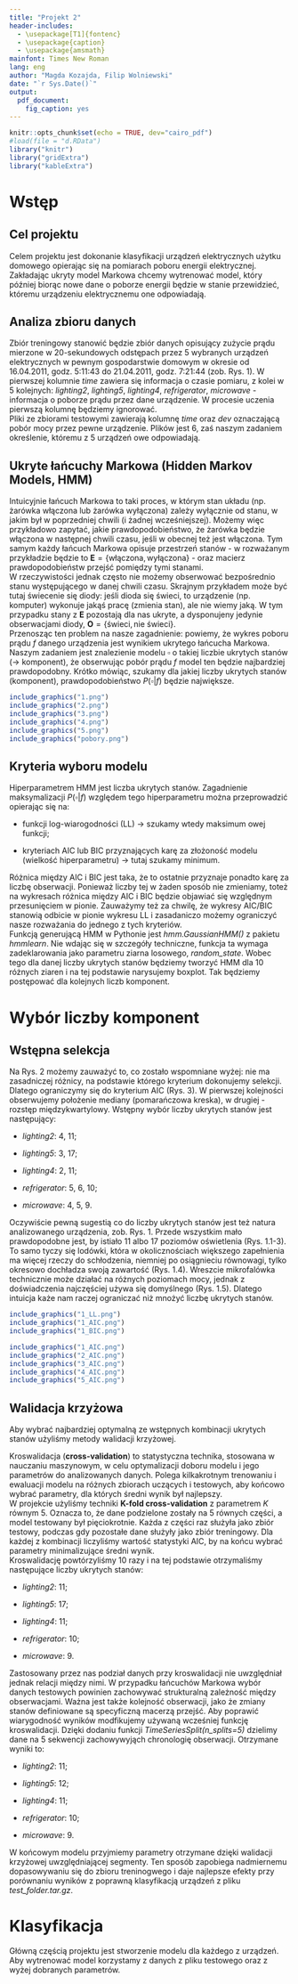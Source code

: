 ---
title: "Projekt 2"
header-includes:
  - \usepackage[T1]{fontenc}
  - \usepackage{caption}
  - \usepackage{amsmath}
mainfont: Times New Roman
lang: eng
author: "Magda Kozajda, Filip Wolniewski"
date: "`r Sys.Date()`"
output:
  pdf_document:
    fig_caption: yes
---

```{r setup, include=FALSE, message=FALSE, warning=FALSE}
knitr::opts_chunk$set(echo = TRUE, dev="cairo_pdf")
#load(file = "d.RData")
library("knitr")
library("gridExtra")
library("kableExtra")
```

# Wstęp
## Cel projektu
Celem projektu jest dokonanie klasyfikacji urządzeń elektrycznych użytku domowego opierając się na pomiarach poboru energii elektrycznej. Zakładając ukryty model Markowa chcemy wytrenować model, który później biorąc nowe dane o poborze energii będzie w stanie przewidzieć, któremu urządzeniu elektrycznemu one odpowiadają.

## Analiza zbioru danych
Zbiór treningowy stanowić będzie zbiór danych opisujący zużycie prądu mierzone w $20$-sekundowych odstępach przez $5$ wybranych urządzeń elektrycznych w pewnym gospodarstwie domowym w okresie od 16.04.2011, godz. 5:11:43 do 21.04.2011, godz. 7:21:44 (zob. Rys. 1). W pierwszej kolumnie *time* zawiera się informacja o czasie pomiaru, z kolei w $5$ kolejnych: *lighting2*, *lighting5*, *lighting4*, *refrigerator*, *microwave* - informacja o poborze prądu przez dane urządzenie. W procesie uczenia pierwszą kolumnę będziemy ignorować.\
Pliki ze zbiorami testowymi zawierają kolumnę *time* oraz *dev* oznaczającą pobór mocy przez pewne urządzenie. Plików jest $6$, zaś naszym zadaniem określenie, któremu z $5$ urządzeń owe odpowiadają.

## Ukryte łańcuchy Markowa (Hidden Markov Models, HMM)
Intuicyjnie łańcuch Markowa to taki proces, w którym stan układu (np. żarówka włączona lub żarówka wyłączona) zależy wyłącznie od stanu, w jakim był w poprzedniej chwili (i żadnej wcześniejszej). Możemy więc przykładowo zapytać, jakie prawdopodobieństwo, że żarówka będzie włączona w następnej chwili czasu, jeśli w obecnej też jest włączona. Tym samym każdy łańcuch Markowa opisuje przestrzeń stanów - w rozważanym przykładzie będzie to $\mathbf{E} = \lbrace \text{włączona}, \text{wyłączona} \rbrace$ - oraz macierz prawdopodobieństw przejść pomiędzy tymi stanami.\
W rzeczywistości jednak często nie możemy obserwować bezpośrednio stanu występującego w danej chwili czasu. Skrajnym przykładem może być tutaj świecenie się diody: jeśli dioda się świeci, to urządzenie (np. komputer) wykonuje jakąś pracę (zmienia stan), ale nie wiemy jaką. W tym przypadku stany z $\mathbf{E}$ pozostają dla nas ukryte, a dysponujeny jedynie obserwacjami diody, $\mathbf{O} = \lbrace \text{świeci}, \text{nie świeci} \rbrace$.\
Przenosząc ten problem na nasze zagadnienie: powiemy, że wykres poboru prądu $f$ danego urządzenia jest wynikiem ukrytego łańcucha Markowa. Naszym zadaniem jest znalezienie modelu $\square$ o takiej liczbie ukrytych stanów ($\rightarrow$ komponent), że obserwując pobór prądu $f$ model ten będzie najbardziej prawdopodobny. Krótko mówiąc, szukamy dla jakiej liczby ukrytych stanów (komponent), prawdopodobieństwo $P(\square|f)$ będzie największe.

```{r pl1, fig.show='hold', echo = FALSE, message=FALSE, warning=FALSE, fig.cap = "Pobór prądu (zbiór testowy) dla rozważanych 5 urządzeń elektrycznych gospodarstwa domowego.", out.width = '49%', fig.align = 'center'}
include_graphics("1.png")
include_graphics("2.png")
include_graphics("3.png")
include_graphics("4.png")
include_graphics("5.png")
include_graphics("pobory.png")
```

\newpage

## Kryteria wyboru modelu
Hiperparametrem HMM jest liczba ukrytych stanów. Zagadnienie maksymalizacji $P(\square|f)$ względem tego hiperparametru można przeprowadzić opierając się na:

- funkcji log-wiarogodności (LL) $\rightarrow$ szukamy wtedy maksimum owej funkcji;

- kryteriach AIC lub BIC przyznających karę za złożoność modelu (wielkość hiperparametru) $\rightarrow$ tutaj szukamy minimum.

Różnica między AIC i BIC jest taka, że to ostatnie przyznaje ponadto karę za liczbę obserwacji. Ponieważ liczby tej w żaden sposób nie zmieniamy, toteż na wykresach różnica między AIC i BIC będzie objawiać się względnym przesunięciem w pionie. Zauważymy też za chwilę, że wykresy AIC/BIC stanowią odbicie w pionie wykresu LL i zasadaniczo możemy ograniczyć nasze rozważania do jednego z tych kryteriów.\
Funkcją generującą HMM w Pythonie jest *hmm.GaussianHMM()* z pakietu *hmmlearn*. Nie wdając się w szczegóły techniczne, funkcja ta wymaga zadeklarowania jako parametru ziarna losowego, *random_state*. Wobec tego dla danej liczby ukrytych stanów będziemy tworzyć HMM dla $10$ różnych ziaren i na tej podstawie narysujemy boxplot. Tak będziemy postępować dla kolejnych liczb komponent.

# Wybór liczby komponent
## Wstępna selekcja
Na Rys. 2 możemy zauważyć to, co zostało wspomniane wyżej: nie ma zasadniczej różnicy, na podstawie którego kryterium dokonujemy selekcji. Dlatego ograniczymy się do kryterium AIC (Rys. 3). W pierwszej kolejności obserwujemy położenie mediany (pomarańczowa kreska), w drugiej - rozstęp międzykwartylowy. Wstępny wybór liczby ukrytych stanów jest następujący:

- *lighting2*: 4, 11;

- *lighting5*: 3, 17;

- *lighting4*: 2, 11;

- *refrigerator*: 5, 6, 10;

- *microwave*: 4, 5, 9.

Oczywiście pewną sugestią co do liczby ukrytych stanów jest też natura analizowanego urządzenia, zob. Rys. 1. Przede wszystkim mało prawdopodobne jest, by istiało 11 albo 17 poziomów oświetlenia (Rys. 1.1-3). To samo tyczy się lodówki, która w okolicznościach większego zapełnienia ma więcej rzeczy do schłodzenia, niemniej po osiągnieciu równowagi, tylko okresowo dochładza swoją zawartość (Rys. 1.4). Wreszcie mikrofalówka technicznie może działać na różnych poziomach mocy, jednak z doświadczenia najczęściej używa się domyślnego (Rys. 1.5). Dlatego intuicja każe nam raczej ograniczać niż mnożyć liczbę ukrytych stanów.

```{r pl2, fig.show='hold', echo = FALSE, message=FALSE, warning=FALSE, fig.cap = "Wyniki dopasowania HMM do *lighting2* dla kolejnych liczb ukrytych stanów.", out.width = '49%', fig.align = 'center'}
include_graphics("1_LL.png")
include_graphics("1_AIC.png")
include_graphics("1_BIC.png")
```

```{r pl3, fig.show='hold', echo = FALSE, message=FALSE, warning=FALSE, fig.cap = "Wyniki dopasowania HMM dla kolejnych liczb ukrytych stanów.", out.width = '49%', fig.align = 'center'}
include_graphics("1_AIC.png")
include_graphics("2_AIC.png")
include_graphics("3_AIC.png")
include_graphics("4_AIC.png")
include_graphics("5_AIC.png")
```

## Walidacja krzyżowa 

Aby wybrać najbardziej optymalną ze wstępnych kombinacji ukrytych stanów użyliśmy metody walidacji krzyżowej. \

Kroswalidacja (**cross-validation**) to  statystyczna technika, stosowana w nauczaniu maszynowym, w celu optymalizacji doboru modelu i jego parametrów do analizowanych danych. Polega kilkakrotnym trenowaniu i ewaluacji modelu na różnych zbiorach uczących i testowych, aby końcowo wybrać parametry, dla których średni wynik był najlepszy. \
W projekcie użyliśmy techniki **K-fold cross-validation** z parametrem $K$ równym $5$. Oznacza to, że dane podzielone zostały na $5$ równych części, a model testowany był pięciokrotnie. Każda z części raz służyła jako zbiór testowy, podczas gdy pozostałe dane służyły jako zbiór treningowy. Dla każdej z kombinacji liczyliśmy wartość statystyki AIC, by na końcu wybrać parametry minimalizujące średni wynik. \
Kroswalidację powtórzyliśmy $10$ razy i na tej podstawie otrzymaliśmy następujące liczby ukrytych stanów:

- *lighting2*: 11;

- *lighting5*: 17;

- *lighting4*: 11;

- *refrigerator*: 10;

- *microwave*: 9.

Zastosowany przez nas podział danych przy kroswalidacji nie uwzględniał jednak relacji między nimi. W przypadku łańcuchów Markowa wybór danych testowych powinien zachowywać strukturalną zależność między obserwacjami. Ważna jest także kolejność obserwacji, jako że zmiany stanów definiowane są specyficzną macerzą przejść. Aby poprawić wiarygodność wyników modfikujemy używaną wcześniej funkcję kroswalidacji. Dzięki dodaniu funkcji *TimeSeriesSplit(n_splits=5)* dzielimy dane na $5$ sekwencji zachowywyjąch chronologię obserwacji. Otrzymane wyniki to:

- *lighting2*: 11;

- *lighting5*: 12;

- *lighting4*: 11;

- *refrigerator*: 10;

- *microwave*: 9.


W końcowym modelu przyjmiemy parametry otrzymane dzięki walidacji krzyżowej uwzględniającej segmenty. Ten sposób zapobiega nadmiernemu dopasowywaniu się do zbioru treninogwego i daje najlepsze efekty przy porównaniu wyników z poprawną klasyfikacją urządzeń z pliku *test_folder.tar.gz*.

# Klasyfikacja 

Główną częścią projektu jest stworzenie modelu dla każdego z urządzeń. Aby wytrenować model korzystamy z danych z pliku testowego oraz z wyżej dobranych parametrów.












